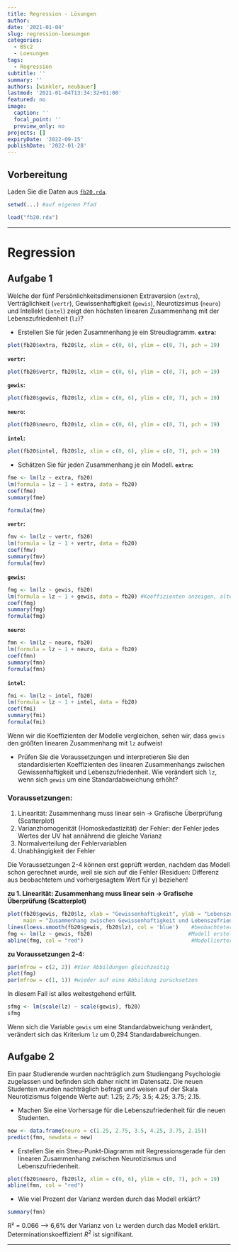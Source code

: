 ```yaml
---
title: Regression - Lösungen
author: 
date: '2021-01-04'
slug: regression-loesungen
categories:
  - BSc2
  - Loesungen
tags:
  - Regression
subtitle: ''
summary: ''
authors: [winkler, neubauer]
lastmod: '2021-01-04T13:34:32+01:00'
featured: no
image:
  caption: ''
  focal_point: ''
  preview_only: no
projects: []
expiryDate: '2022-09-15'
publishDate: '2022-01-28'
---
```


## Vorbereitung
Laden Sie die Daten aus [<i class="fas fa-download"></i> `fb20.rda`](/post/fb20.rda).


```r
setwd(...) #auf eigenen Pfad
```

```r
load("fb20.rda")
```

***
# Regression
    
## Aufgabe 1
Welche der fünf Persönlichkeitsdimensionen Extraversion (`extra`), Verträglichkeit (`vertr`), Gewissenhaftigkeit (`gewis`), Neurotizsimus (`neuro`) und Intellekt (`intel`) zeigt den höchsten linearen Zusammenhang mit der Lebenszufriedenheit (`lz`)?

  * Erstellen Sie für jeden Zusammenhang je ein Streudiagramm.
**`extra`:**
```r
plot(fb20$extra, fb20$lz, xlim = c(0, 6), ylim = c(0, 7), pch = 19)
```

**`vertr`:**
```r
plot(fb20$vertr, fb20$lz, xlim = c(0, 6), ylim = c(0, 7), pch = 19)
```

**`gewis`:**
```r
plot(fb20$gewis, fb20$lz, xlim = c(0, 6), ylim = c(0, 7), pch = 19)
```

**`neuro`:**
```r
plot(fb20$neuro, fb20$lz, xlim = c(0, 6), ylim = c(0, 7), pch = 19)
```

**`intel`:**
```r
plot(fb20$intel, fb20$lz, xlim = c(0, 6), ylim = c(0, 7), pch = 19)
```
  
  * Schätzen Sie für jeden Zusammenhang je ein Modell.
**`extra`:**
```r
fme <- lm(lz ~ extra, fb20)
lm(formula = lz ~ 1 + extra, data = fb20)
coef(fme) 
summary(fme)

formula(fme)
```

**`vertr`:**
```r
fmv <- lm(lz ~ vertr, fb20)
lm(formula = lz ~ 1 + vertr, data = fb20) 
coef(fmv) 
summary(fmv)
formula(fmv)
```

**`gewis`:**
```r
fmg <- lm(lz ~ gewis, fb20)
lm(formula = lz ~ 1 + gewis, data = fb20) #Koeffizienten anzeigen, alternativ mit coef
coef(fmg) 
summary(fmg)
formula(fmg)
```

**`neuro`:**
```r
fmn <- lm(lz ~ neuro, fb20)
lm(formula = lz ~ 1 + neuro, data = fb20) 
coef(fmn) 
summary(fmn)
formula(fmn)
```

**`intel`:**
```r
fmi <- lm(lz ~ intel, fb20)
lm(formula = lz ~ 1 + intel, data = fb20) 
coef(fmi) 
summary(fmi)
formula(fmi)
```
Wenn wir die Koeffizienten der Modelle vergleichen, sehen wir, dass `gewis` den größten linearen Zusammenhang mit `lz` aufweist 
 
 * Prüfen Sie die Voraussetzungen und interpretieren Sie den standardisierten Koeffizienten des linearen Zusammenhangs zwischen Gewissenhaftigkeit und Lebenszufriedenheit. Wie verändert sich `lz`, wenn sich `gewis` um eine Standardabweichung erhöht?
 
### Voraussetzungen:

1. Linearität: Zusammenhang muss linear sein $\rightarrow$ Grafische Überprüfung (Scatterplot)  
2. Varianzhomogenität (Homoskedastizität) der Fehler: der Fehler jedes Wertes der UV hat annährend die gleiche Varianz  
3. Normalverteilung der Fehlervariablen  
4. Unabhängigkeit der Fehler  

Die Voraussetzungen 2-4 können erst geprüft werden, nachdem das Modell schon gerechnet wurde, weil sie sich auf die Fehler (Residuen: Differenz aus beobachtetem und vorhergesagtem Wert für y) beziehen!

**zu 1. Linearität: Zusammenhang muss linear sein $\rightarrow$ Grafische Überprüfung (Scatterplot)**

```r
plot(fb20$gewis, fb20$lz, xlab = "Gewissenhaftigkeit", ylab = "Lebenszufriedenheit", 
     main = "Zusammenhang zwischen Gewissenhaftigkeit und Lebenszufriedenheit", xlim = c(0, 6), ylim = c(0, 7), pch = 19)
lines(loess.smooth(fb20$gewis, fb20$lz), col = 'blue')    #beobachteter, lokaler Zusammenhang
fmg <- lm(lz ~ gewis, fb20)                              #Modell erstellen und ablegen
abline(fmg, col = "red")                                  #Modellierter linearer Zusammenhang in zuvor erstellten Plot einzeichnen
```

**zu Voraussetzungen 2-4:**

```r
par(mfrow = c(2, 2)) #Vier Abbildungen gleichzeitig
plot(fmg)
par(mfrow = c(1, 1)) #wieder auf eine Abbildung zurücksetzen
```


In diesem Fall ist alles weitestgehend erfüllt.

```r
sfmg <- lm(scale(lz) ~ scale(gewis), fb20)
sfmg

```

Wenn sich die Variable `gewis` um eine Standardabweichung verändert, verändert sich das Kriterium `lz` um 0,294 Standardabweichungen.

## Aufgabe 2
Ein paar Studierende wurden nachträglich zum Studiengang Psychologie zugelassen und befinden sich daher nicht im Datensatz. Die neuen Studenten wurden nachträglich befragt und weisen auf der Skala Neurotizismus folgende Werte auf: 1.25; 2.75; 3.5; 4.25; 3.75; 2.15. 

  * Machen Sie eine Vorhersage für die Lebenszufriedenheit für die neuen Studenten.
```r
new <- data.frame(neuro = c(1.25, 2.75, 3.5, 4.25, 3.75, 2.15))
predict(fmn, newdata = new)
```
  * Erstellen Sie ein Streu-Punkt-Diagramm  mit Regressionsgerade für den linearen Zusammenhang zwischen Neurotizismus und Lebenszufriedenheit.
```r
plot(fb20$neuro, fb20$lz, xlim = c(0, 6), ylim = c(0, 7), pch = 19)
abline(fmn, col = "red")
```
  
  * Wie viel Prozent der Varianz werden durch das Modell erklärt?
```r
summary(fmn)

```
R² = 0.066 --> 6,6% der Varianz von `lz` werden durch das Modell erklärt. Determinationskoeffizient $R^2$ ist signifikant.

***
